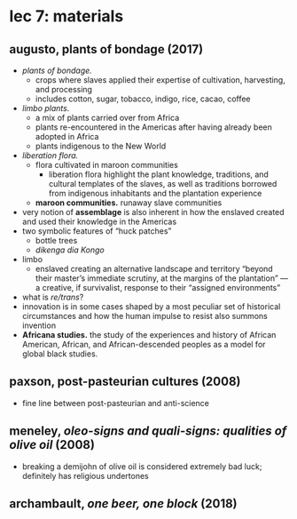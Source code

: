# lec 7: materials

## augusto, plants of bondage (2017)
- _plants of bondage._
    - crops where slaves applied their expertise of cultivation, harvesting, and processing
    - includes cotton, sugar, tobacco, indigo, rice, cacao, coffee
- _limbo plants._
    - a mix of plants carried over from Africa
    - plants re-encountered in the Americas after having already been adopted in Africa
    - plants indigenous to the New World
- _liberation flora._
    - flora cultivated in maroon communities
        - liberation flora highlight the plant knowledge, traditions, and cultural templates of the slaves, as well as traditions borrowed from indigenous inhabitants and the plantation experience
    - **maroon communities.** runaway slave communities
- very notion of **assemblage** is also inherent in how the enslaved created and used their knowledge in the Americas
- two symbolic features of &ldquo;huck patches&rdquo;
    - bottle trees
    - _dikenga dia Kongo_
- limbo
    - enslaved creating an alternative landscape and territory &ldquo;beyond their master’s immediate scrutiny, at the margins of the plantation&rdquo; &mdash; a creative, if survivalist, response to their &ldquo;assigned environments&rdquo;
- what is _re/trans_?
- innovation is in some cases shaped by a most peculiar set of historical circumstances and how the human impulse to resist also summons invention
- **Africana studies.** the study of the experiences and history of African American, African, and African-descended peoples as a model for global black studies.

## paxson, post-pasteurian cultures (2008)
- fine line between post-pasteurian and anti-science

## meneley, _oleo-signs and quali-signs: qualities of olive oil_ (2008)
- breaking a demijohn of olive oil is considered extremely bad luck; definitely has religious undertones

## archambault, _one beer, one block_ (2018)